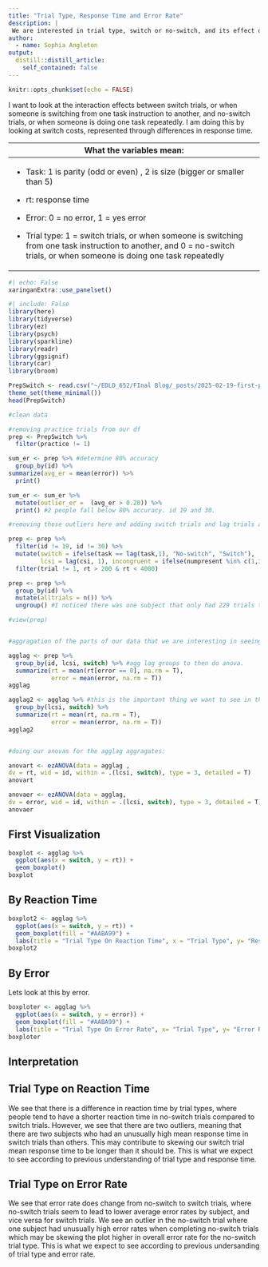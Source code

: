 ```yaml
---
title: "Trial Type, Response Time and Error Rate"
description: |
 We are interested in trial type, switch or no-switch, and its effect on reaction time and error rate.
author:
  - name: Sophia Angleton
output:
  distill::distill_article:
    self_contained: false
---
```


```r
knitr::opts_chunk$set(echo = FALSE)
```

I want to look at the interaction effects between switch trials, or when someone is switching from one task instruction to another, and no-switch trials, or when someone is doing one task repeatedly. I am doing this by looking at switch costs, represented through differences in response time.

+------------------------------------------------------------------------------------------------------------------------------------------------------------------------------+
| **What the variables mean:**                                                                                                                                                 |
+==============================================================================================================================================================================+
| -   Task: 1 is parity (odd or even) , 2 is size (bigger or smaller than 5)                                                                                                   |
|                                                                                                                                                                              |
| -   rt: response time                                                                                                                                                        |
|                                                                                                                                                                              |
| -   Error: 0 = no error, 1 = yes error                                                                                                                                       |
|                                                                                                                                                                              |
| -   Trial type: 1 = switch trials, or when someone is switching from one task instruction to another, and 0 = no-switch trials, or when someone is doing one task repeatedly |
+------------------------------------------------------------------------------------------------------------------------------------------------------------------------------+

```r
#| echo: False
xaringanExtra::use_panelset()
```

```r
#| include: False
library(here)
library(tidyverse)
library(ez)
library(psych)
library(sparkline)
library(readr)
library(ggsignif)
library(car)
library(broom)

PrepSwitch <- read.csv("~/EDLD_652/FInal Blog/_posts/2025-02-19-first-post/PrepSwitch.csv")
theme_set(theme_minimal())
head(PrepSwitch)

#clean data 

#removing practice trials from our df
prep <- PrepSwitch %>% 
  filter(practice != 1)

sum_er <- prep %>% #determine 80% accuracy 
  group_by(id) %>% 
summarize(avg_er = mean(error)) %>% 
  print()

sum_er <- sum_er %>% 
  mutate(outlier_er =  (avg_er > 0.20)) %>% 
  print() #2 people fall below 80% accuracy. id 19 and 30. 

#removing those outliers here and adding switch trials and lag trials and incongruencies. 

prep <- prep %>% 
  filter(id != 19, id != 30) %>% 
  mutate(switch = ifelse(task == lag(task,1), "No-switch", "Switch"), 
         lcsi = lag(csi, 1), incongruent = ifelse(numpresent %in% c(1,3,6,8), 0, 1), lincongruent = lag(incongruent,1), lerror = lag(error, 1), lrt = lag(rt, 1)) %>%#lag looks at trial before, need to filter out the first of each block bc nothing to compare
  filter(trial != 1, rt > 200 & rt < 4000)

prep <- prep %>% 
  group_by(id) %>% 
  mutate(alltrials = n()) %>% 
  ungroup() #I noticed there was one subject that only had 229 trials total...

#view(prep)


#aggragation of the parts of our data that we are interesting in seeing

agglag <- prep %>% 
  group_by(id, lcsi, switch) %>% #agg lag groups to then do anova. 
  summarize(rt = mean(rt[error == 0], na.rm = T), 
            error = mean(error, na.rm = T)) 
agglag

agglag2 <- agglag %>% #this is the important thing we want to see in the n-1 trials. looking at pattern of means here 
  group_by(lcsi, switch) %>% 
  summarize(rt = mean(rt, na.rm = T), 
            error = mean(error, na.rm = T)) 
agglag2


#doing our anovas for the agglag aggragates: 

anovart <- ezANOVA(data = agglag ,  
dv = rt, wid = id, within = .(lcsi, switch), type = 3, detailed = T)
anovart

anovaer <- ezANOVA(data = agglag, 
dv = error, wid = id, within = .(lcsi, switch), type = 3, detailed = T)
anovaer
```

:::::: panelset
::: panel
## First Visualization {.pannel-name}

```r

boxplot <- agglag %>% 
  ggplot(aes(x = switch, y = rt)) +
  geom_boxplot()
boxplot

```
:::

::: panel
## By Reaction Time {.pannel-name}

```r

boxplot2 <- agglag %>% 
  ggplot(aes(x = switch, y = rt)) +
  geom_boxplot(fill = "#AABA99") +
  labs(title = "Trial Type On Reaction Time", x = "Trial Type", y= "Response Time (msec)", subtitle = "Mean Response Times by Trial Type")
boxplot2

```
:::

::: panel
## By Error {.panel-name}

Lets look at this by error.

```r
boxploter <- agglag %>% 
  ggplot(aes(x = switch, y = error)) +
  geom_boxplot(fill = "#AABA99") +
  labs(title = "Trial Type On Error Rate", x= "Trial Type", y= "Error Rate", subtitle = "Mean Error Rates by Trial Type")
boxploter
```
:::
::::::

## Interpretation

::::: panelset
::: panel
## Trial Type on Reaction Time {.panel-name}

We see that there is a difference in reaction time by trial types, where people tend to have a shorter reaction time in no-switch trials compared to switch trials. However, we see that there are two outliers, meaning that there are two subjects who had an unusually high mean response time in switch trials than others. This may contribute to skewing our switch trial mean response time to be longer than it should be. This is what we expect to see according to previous understanding of trial type and response time.
:::

::: panel
## Trial Type on Error Rate {.panel-name}

We see that error rate does change from no-switch to switch trials, where no-switch trials seem to lead to lower average error rates by subject, and vice versa for switch trials. We see an outlier in the no-switch trial where one subject had unusually high error rates when completing no-switch trials which may be skewing the plot higher in overall error rate for the no-switch trial type. This is what we expect to see according to previous undersanding of trial type and error rate.
:::
:::::
